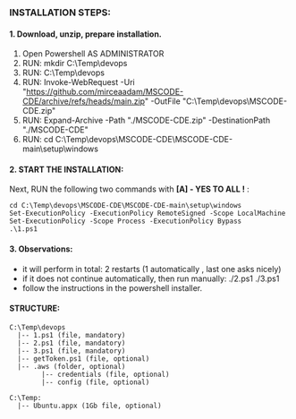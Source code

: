 ### INSTALLATION STEPS:

#### 1. Download, unzip, prepare installation.

1. Open Powershell AS ADMINISTRATOR
2. RUN: mkdir C:\Temp\devops
3. RUN: C:\Temp\devops
4. RUN: Invoke-WebRequest -Uri "https://github.com/mirceaadam/MSCODE-CDE/archive/refs/heads/main.zip" -OutFile "C:\Temp\devops\MSCODE-CDE.zip"
5. RUN: Expand-Archive -Path "./MSCODE-CDE.zip" -DestinationPath "./MSCODE-CDE"
6. RUN: cd C:\Temp\devops\MSCODE-CDE\MSCODE-CDE-main\setup\windows


#### 2. START THE INSTALLATION:

Next, RUN the following two commands with 
**[A] - YES TO ALL !** :
```
cd C:\Temp\devops\MSCODE-CDE\MSCODE-CDE-main\setup\windows
Set-ExecutionPolicy -ExecutionPolicy RemoteSigned -Scope LocalMachine 
Set-ExecutionPolicy -Scope Process -ExecutionPolicy Bypass 
.\1.ps1
```

#### 3. Observations:
- it will perform in total: 2 restarts (1 automatically , last one asks nicely)
- if it does not continue automatically, then run manually:
./2.ps1
./3.ps1
- follow the instructions in the powershell installer.

#### STRUCTURE:

```
C:\Temp\devops
  |-- 1.ps1 (file, mandatory)
  |-- 2.ps1 (file, mandatory)
  |-- 3.ps1 (file, mandatory)
  |-- getToken.ps1 (file, optional)
  |-- .aws (folder, optional)
        |-- credentials (file, optional)
        |-- config (file, optional)
```
 
```
C:\Temp:
  |-- Ubuntu.appx (1Gb file, optional)
```





